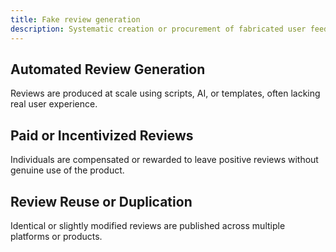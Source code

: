 ```yaml
---
title: Fake review generation
description: Systematic creation or procurement of fabricated user feedback. These reviews are designed to mislead potential customers by inflating perceived quality, satisfaction, or popularity.
---
```


## Automated Review Generation
Reviews are produced at scale using scripts, AI, or templates, often lacking real user experience.

## Paid or Incentivized Reviews
Individuals are compensated or rewarded to leave positive reviews without genuine use of the product.

## Review Reuse or Duplication
Identical or slightly modified reviews are published across multiple platforms or products.

